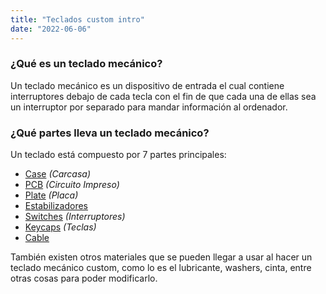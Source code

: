 ```yaml
---
title: "Teclados custom intro"
date: "2022-06-06"
---
```


### ¿**Qué es un teclado mecánico?**

Un teclado mecánico es un dispositivo de entrada el cual contiene interruptores debajo de cada tecla con el fin de que cada una de ellas sea un interruptor por separado para mandar información al ordenador.

### ¿**Qué partes lleva un teclado mecánico?**

Un teclado está compuesto por 7 partes principales:

- [Case](https://www.tecladoscustom.com/Case-b1638c73163a439da91acfc965f1381d) _(Carcasa)_
- [PCB](https://www.tecladoscustom.com/PCB-84f54ba159d5403a81ccc03b84a4c257) _(Circuito Impreso)_
- [Plate](https://www.tecladoscustom.com/Plate-b80afbdf18354dd18517e8b64a8dddbc) _(Placa)_
- [Estabilizadores](https://www.tecladoscustom.com/Estabilizadores-60f4b346f1ff476ca16861443b669f47)
- [Switches](https://www.tecladoscustom.com/Switches-355b7cfe6db24c2eaa9e03cfd70ef81a) _(Interruptores)_
- [Keycaps](https://www.tecladoscustom.com/PCB-84f54ba159d5403a81ccc03b84a4c257) _(Teclas)_
- [Cable](https://www.tecladoscustom.com/Cable-f4d598c647f8430fa28c503db88e0258)

También existen otros materiales que se pueden llegar a usar al hacer un teclado mecánico custom, como lo es el lubricante, washers, cinta, entre otras cosas para poder modificarlo.

